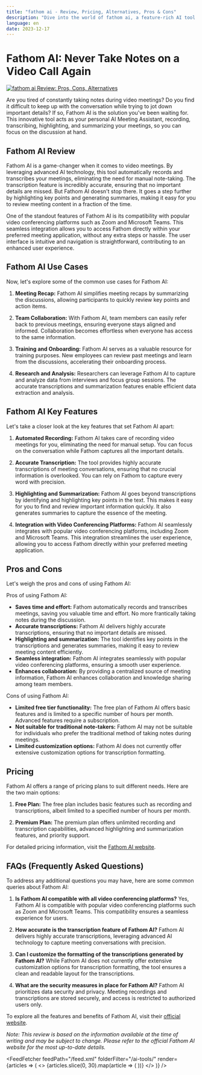 ```yaml
---
title: "fathom ai - Review, Pricing, Alternatives, Pros & Cons"
description: "Dive into the world of fathom ai, a feature-rich AI tool. Learn about its features, pricing, and how it's making an impact. Don't miss out!"
language: en
date: 2023-12-17
---
```

        
# Fathom AI: Never Take Notes on a Video Call Again


<BlogHeader />


[![fathom ai Review: Pros, Cons, Alternatives](/ai-tools/fathom-ai.png)](https://fathom.video/)



Are you tired of constantly taking notes during video meetings? Do you find it difficult to keep up with the conversation while trying to jot down important details? If so, Fathom AI is the solution you've been waiting for. This innovative tool acts as your personal AI Meeting Assistant, recording, transcribing, highlighting, and summarizing your meetings, so you can focus on the discussion at hand.

## Fathom AI Review

Fathom AI is a game-changer when it comes to video meetings. By leveraging advanced AI technology, this tool automatically records and transcribes your meetings, eliminating the need for manual note-taking. The transcription feature is incredibly accurate, ensuring that no important details are missed. But Fathom AI doesn't stop there. It goes a step further by highlighting key points and generating summaries, making it easy for you to review meeting content in a fraction of the time.

One of the standout features of Fathom AI is its compatibility with popular video conferencing platforms such as Zoom and Microsoft Teams. This seamless integration allows you to access Fathom directly within your preferred meeting application, without any extra steps or hassle. The user interface is intuitive and navigation is straightforward, contributing to an enhanced user experience.

## Fathom AI Use Cases

Now, let's explore some of the common use cases for Fathom AI:

1. **Meeting Recap:** Fathom AI simplifies meeting recaps by summarizing the discussions, allowing participants to quickly review key points and action items.

2. **Team Collaboration:** With Fathom AI, team members can easily refer back to previous meetings, ensuring everyone stays aligned and informed. Collaboration becomes effortless when everyone has access to the same information.

3. **Training and Onboarding:** Fathom AI serves as a valuable resource for training purposes. New employees can review past meetings and learn from the discussions, accelerating their onboarding process.

4. **Research and Analysis:** Researchers can leverage Fathom AI to capture and analyze data from interviews and focus group sessions. The accurate transcriptions and summarization features enable efficient data extraction and analysis.

## Fathom AI Key Features

Let's take a closer look at the key features that set Fathom AI apart:

1. **Automated Recording:** Fathom AI takes care of recording video meetings for you, eliminating the need for manual setup. You can focus on the conversation while Fathom captures all the important details.

2. **Accurate Transcription:** The tool provides highly accurate transcriptions of meeting conversations, ensuring that no crucial information is overlooked. You can rely on Fathom to capture every word with precision.

3. **Highlighting and Summarization:** Fathom AI goes beyond transcriptions by identifying and highlighting key points in the text. This makes it easy for you to find and review important information quickly. It also generates summaries to capture the essence of the meeting.

4. **Integration with Video Conferencing Platforms:** Fathom AI seamlessly integrates with popular video conferencing platforms, including Zoom and Microsoft Teams. This integration streamlines the user experience, allowing you to access Fathom directly within your preferred meeting application.

## Pros and Cons

Let's weigh the pros and cons of using Fathom AI:

Pros of using Fathom AI:

- **Saves time and effort:** Fathom automatically records and transcribes meetings, saving you valuable time and effort. No more frantically taking notes during the discussion.
- **Accurate transcriptions:** Fathom AI delivers highly accurate transcriptions, ensuring that no important details are missed.
- **Highlighting and summarization:** The tool identifies key points in the transcriptions and generates summaries, making it easy to review meeting content efficiently.
- **Seamless integration:** Fathom AI integrates seamlessly with popular video conferencing platforms, ensuring a smooth user experience.
- **Enhances collaboration:** By providing a centralized source of meeting information, Fathom AI enhances collaboration and knowledge sharing among team members.

Cons of using Fathom AI:

- **Limited free tier functionality:** The free plan of Fathom AI offers basic features and is limited to a specific number of hours per month. Advanced features require a subscription.
- **Not suitable for traditional note-takers:** Fathom AI may not be suitable for individuals who prefer the traditional method of taking notes during meetings.
- **Limited customization options:** Fathom AI does not currently offer extensive customization options for transcription formatting.

## Pricing

Fathom AI offers a range of pricing plans to suit different needs. Here are the two main options:

1. **Free Plan:** The free plan includes basic features such as recording and transcriptions, albeit limited to a specified number of hours per month.

2. **Premium Plan:** The premium plan offers unlimited recording and transcription capabilities, advanced highlighting and summarization features, and priority support.

For detailed pricing information, visit the [Fathom AI website](https://fathom.video/pricing).

## FAQs (Frequently Asked Questions)

To address any additional questions you may have, here are some common queries about Fathom AI:

1. **Is Fathom AI compatible with all video conferencing platforms?**
   Yes, Fathom AI is compatible with popular video conferencing platforms such as Zoom and Microsoft Teams. This compatibility ensures a seamless experience for users.

2. **How accurate is the transcription feature of Fathom AI?**
   Fathom AI delivers highly accurate transcriptions, leveraging advanced AI technology to capture meeting conversations with precision.

3. **Can I customize the formatting of the transcriptions generated by Fathom AI?**
   While Fathom AI does not currently offer extensive customization options for transcription formatting, the tool ensures a clean and readable layout for the transcriptions.

4. **What are the security measures in place for Fathom AI?**
   Fathom AI prioritizes data security and privacy. Meeting recordings and transcriptions are stored securely, and access is restricted to authorized users only.

To explore all the features and benefits of Fathom AI, visit their [official website](https://fathom.video/).

*Note: This review is based on the information available at the time of writing and may be subject to change. Please refer to the official Fathom AI website for the most up-to-date details.*


<AdComponent />


<FeedFetcher feedPath="/feed.xml" folderFilter="/ai-tools/" render={articles => (
    <>
        <Cards>
            {articles.slice(0, 30).map(article => (
                <Card key={article.link} title={article.title} href={article.link} />
            ))}
        </Cards>
    </>
)} />

